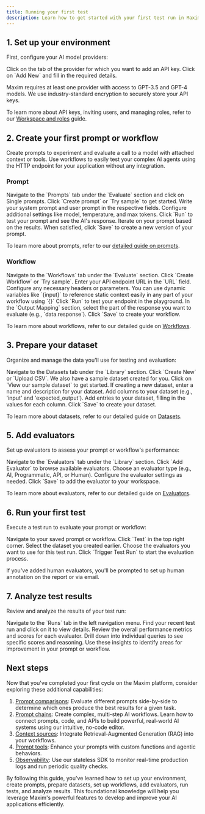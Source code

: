 ```yaml
---
title: Running your first test
description: Learn how to get started with your first test run in Maxim
---
```



## 1. Set up your environment

First, configure your AI model providers:

<Steps>
    <Step title="Go to `Settings` → `Models`.">Click on the tab of the provider for which you want to add an API key.</Step>
    <Step title="Configure model provider">Click on `Add New` and fill in the required details.</Step>
</Steps>

<Note>Maxim requires at least one provider with access to GPT-3.5 and GPT-4 models. We use industry-standard encryption to securely store your API keys.</Note>

To learn more about API keys, inviting users, and managing roles, refer to our [Workspace and roles](/introduction/quickstart/setting-up-workspace) guide.

<MaximPlayer url="https://drive.google.com/file/d/1WzUCBIDewojn6r3Om0HUEmb_oI8OyM3W/preview" />

## 2. Create your first prompt or workflow

Create prompts to experiment and evaluate a call to a model with attached context or tools. Use workflows to easily test your complex AI agents using the HTTP endpoint for your application without any integration.

### Prompt

<Steps>
    <Step title="Create prompt">Navigate to the `Prompts` tab under the `Evaluate` section and click on Single prompts. Click `Create prompt` or `Try sample` to get started.</Step>
    <Step title="Write your first prompt">Write your system prompt and user prompt in the respective fields.</Step>
    <Step title="Configure model and parameters.">Configure additional settings like model, temperature, and max tokens.</Step>
    <Step title="Iterate">Click `Run` to test your prompt and see the AI's response. Iterate on your prompt based on the results.</Step>
    <Step title="Save prompt and publish a version.">When satisfied, click `Save` to create a new version of your prompt.</Step>
</Steps>

To learn more about prompts, refer to our [detailed guide on prompts](/evaluate/how-to/evaluate-prompts/experiment-in-prompt-playground).

### Workflow

<Steps>
    <Step title="Create workflow">Navigate to the `Workflows` tab under the `Evaluate` section. Click `Create Workflow` or `Try sample`.</Step>
    <Step title="Configure agent endpoint">Enter your API endpoint URL in the `URL` field. Configure any necessary headers or parameters. You can use dynamic variables like `{input}` to reference static context easily in any part of your workflow using `{}`</Step>
    <Step title="Test your agent">Click `Run` to test your endpoint in the playground.</Step>
    <Step title="Configure workflow for testing">In the `Output Mapping` section, select the part of the response you want to evaluate (e.g., `data.response`). Click `Save` to create your workflow.</Step>
</Steps>

To learn more about workflows, refer to our detailed guide on [Workflows](/evaluate/how-to/evaluate-workflows-via-api-endpoint/test-your-ai-outputs-using-application-endpoint).

## 3. Prepare your dataset

Organize and manage the data you'll use for testing and evaluation:

<Steps>
    <Step title="Create dataset">Navigate to the Datasets tab under the `Library` section. Click `Create New` or `Upload CSV`. We also have a sample dataset created for you. Click on `View our sample dataset` to get started.</Step> 
    <Step title="Edit dataset">If creating a new dataset, enter a name and description for your dataset. Add columns to your dataset (e.g., 'input' and 'expected_output').</Step>
    <Step title="Save">Add entries to your dataset, filling in the values for each column. Click `Save` to create your dataset.</Step>    
</Steps>

To learn more about datasets, refer to our detailed guide on [Datasets](/library/how-to/datasets/use-dataset-templates).


## 5. Add evaluators

Set up evaluators to assess your prompt or workflow's performance:

<Steps>
    <Step title="Add evaluators from store">Navigate to the `Evaluators` tab under the `Library` section. Click `Add Evaluator` to browse available evaluators.</Step>
    <Step title="Configure added evaluators">Choose an evaluator type (e.g., AI, Programmatic, API, or Human). Configure the evaluator settings as needed. Click `Save` to add the evaluator to your workspace.</Step>
</Steps>

To learn more about evaluators, refer to our detailed guide on [Evaluators](/library/how-to/evaluators/use-pre-built-evaluators).

## 6. Run your first test

Execute a test run to evaluate your prompt or workflow:

<Steps>
    <Step title="Select workflow/prompt to test">Navigate to your saved prompt or workflow. Click `Test` in the top right corner.</Step>
    <Step title="Configure test run">Select the dataset you created earlier. Choose the evaluators you want to use for this test run.</Step>
    <Step title="Trigger">Click `Trigger Test Run` to start the evaluation process.</Step>
</Steps>

<Note>If you've added human evaluators, you'll be prompted to set up human annotation on the report or via email.</Note>

## 7. Analyze test results

Review and analyze the results of your test run:

<Steps>
    <Step title="View report">Navigate to the `Runs` tab in the left navigation menu. Find your recent test run and click on it to view details.</Step>
    <Step title="Review performance">Review the overall performance metrics and scores for each evaluator. Drill down into individual queries to see specific scores and reasoning.</Step>
    <Step title="Iterate">Use these insights to identify areas for improvement in your prompt or workflow.</Step>

</Steps>

## Next steps

Now that you've completed your first cycle on the Maxim platform, consider exploring these additional capabilities:

1. [Prompt comparisons](/evaluate/how-to/evaluate-prompts/compare-prompts-playground): Evaluate different prompts side-by-side to determine which ones produce the best results for a given task.
2. [Prompt chains](/evaluate/how-to/evaluate-chains/experiment-with-prompt-chains): Create complex, multi-step AI workflows. Learn how to connect prompts, code, and APIs to build powerful, real-world AI systems using our intuitive, no-code editor.
3. [Context sources](/library/how-to/context-sources/bring-your-rag-via-an-api-endpoint): Integrate Retrieval-Augmented Generation (RAG) into your workflows.
4. [Prompt tools](/library/how-to/prompt-tools/create-a-code-tool): Enhance your prompts with custom functions and agentic behaviors.
5. [Observability](/observe/overview): Use our stateless SDK to monitor real-time production logs and run periodic quality checks.

By following this guide, you've learned how to set up your environment, create prompts, prepare datasets, set up workflows, add evaluators, run tests, and analyze results. This foundational knowledge will help you leverage Maxim's powerful features to develop and improve your AI applications efficiently.
